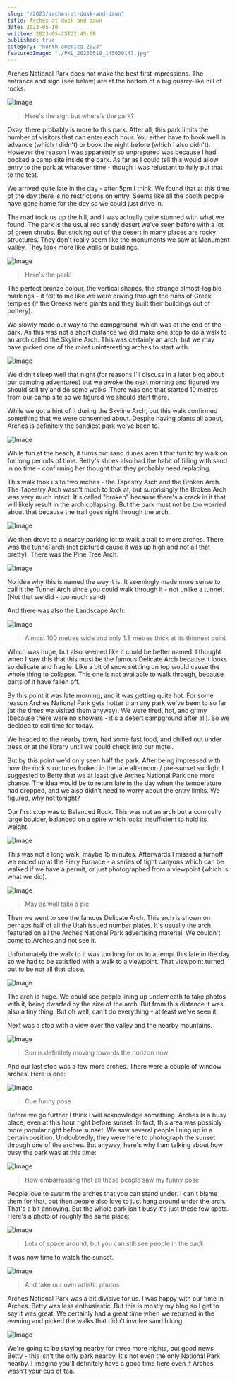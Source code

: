 ```yaml
---
slug: "/2023/arches-at-dusk-and-dawn"
title: Arches at dusk and dawn
date: 2023-05-19
written: 2023-05-25T22:45:00
published: true
category: "north-america-2023"
featuredImage: "./PXL_20230519_145639147.jpg"
---
```


Arches National Park does not make the best first impressions. The entrance and sign (see below) are at the bottom of a big quarry-like hill of rocks.

![Image](PXL_20230518_232501851.jpg)

> Here's the sign but where's the park?

Okay, there probably is more to this park. After all, this park limits the number of visitors that can enter each hour. You either have to book well in advance (which I didn't) or book the night before (which I also didn't). However the reason I was apparently so unprepared was because I had booked a camp site inside the park. As far as I could tell this would allow entry to the park at whatever time - though I was reluctant to fully put that to the test.

We arrived quite late in the day - after 5pm I think. We found that at this time of the day there is no restrictions on entry. Seems like all the booth people have gone home for the day so we could just drive in.

The road took us up the hill, and I was actually quite stunned with what we found. The park is the usual red sandy desert we've seen before with a lot of green shrubs. But sticking out of the desert in many places are rocky structures. They don't really seem like the monuments we saw at Monument Valley. They look more like walls or buildings.

![Image](PXL_20230518_233934250.jpg)

> Here's the park!

The perfect bronze colour, the vertical shapes, the strange almost-legible markings - it felt to me like we were driving through the ruins of Greek temples (if the Greeks were giants and they built their buildings out of pottery).

We slowly made our way to the campground, which was at the end of the park. As this was not a short distance we did make one stop to do a walk to an arch called the Skyline Arch. This was certainly an arch, but we may have picked one of the most uninteresting arches to start with.

![Image](PXL_20230519_000855238.jpg)

We didn't sleep well that night (for reasons I'll discuss in a later blog about our camping adventures) but we awoke the next morning and figured we should still try and do some walks. There was one that started 10 metres from our camp site so we figured we should start there.

While we got a hint of it during the Skyline Arch, but this walk confirmed something that we were concerned about. Despite having plants all about, Arches is definitely the sandiest park we've been to.

![Image](PXL_20230519_135239328.jpg)

While fun at the beach, it turns out sand dunes aren't that fun to try walk on for long periods of time. Betty's shoes also had the habit of filling with sand in no time - confirming her thought that they probably need replacing.

This walk took us to two arches - the Tapestry Arch and the Broken Arch. The Tapestry Arch wasn't much to look at, but surprisingly the Broken Arch was very much intact. It's called "broken" because there's a crack in it that will likely result in the arch collapsing. But the park must not be too worried about that because the trail goes right through the arch.

![Image](PXL_20230519_140516994.jpg)

We then drove to a nearby parking lot to walk a trail to more arches. There was the tunnel arch (not pictured cause it was up high and not all that pretty). There was the Pine Tree Arch:

![Image](PXL_20230519_145639147.jpg)

No idea why this is named the way it is. It seemingly made more sense to call it the Tunnel Arch since you could walk through it - not unlike a tunnel. (Not that we did - too much sand)

And there was also the Landscape Arch:

![Image](PXL_20230519_152158396.jpg)

> Almost 100 metres wide and only 1.8 metres thick at its thinnest point

Which was huge, but also seemed like it could be better named. I thought when I saw this that this must be the famous Delicate Arch because it looks so delicate and fragile. Like a bit of snow settling on top would cause the whole thing to collapse. This one is not available to walk through, because parts of it have fallen off.

By this point it was late morning, and it was getting quite hot. For some reason Arches National Park gets hotter than any park we've been to so far (at the times we visited them anyway). We were tired, hot, and grimy (because there were no showers - it's a desert campground after all). So we decided to call time for today.

We headed to the nearby town, had some fast food, and chilled out under trees or at the library until we could check into our motel.

But by this point we'd only seen half the park. After being impressed with how the rock structures looked in the late afternoon / pre-sunset sunlight I suggested to Betty that we at least give Arches National Park one more chance. The idea would be to return late in the day when the temperature had dropped, and we also didn't need to worry about the entry limits. We figured, why not tonight?

Our first stop was to Balanced Rock. This was not an arch but a comically large boulder, balanced on a spire which looks insufficient to hold its weight.

![Image](PXL_20230520_002802192.jpg)

This was not a long walk, maybe 15 minutes. Afterwards I missed a turnoff we ended up at the Fiery Furnace - a series of tight canyons which can be walked if we have a permit, or just photographed from a viewpoint (which is what we did).

![Image](PXL_20230520_004945500.jpg)

> May as well take a pic

Then we went to see the famous Delicate Arch. This arch is shown on perhaps half of all the Utah issued number plates. It's usually the arch featured on all the Arches National Park advertising material. We couldn't come to Arches and not see it.

Unfortunately the walk to it was too long for us to attempt this late in the day so we had to be satisfied with a walk to a viewpoint. That viewpoint turned out to be not all that close.

![Image](PXL_20230520_011644743.jpg)

The arch is huge. We could see people lining up underneath to take photos with it, being dwarfed by the size of the arch. But from this distance it was also a tiny thing. But oh well, can't do everything - at least we've seen it.

Next was a stop with a view over the valley and the nearby mountains.

![Image](PXL_20230520_013642015.jpg)

> Sun is definitely moving towards the horizon now

And our last stop was a few more arches. There were a couple of window arches. Here is one:

![Image](PXL_20230520_015716348_2.jpg)

> Cue funny pose

Before we go further I think I will acknowledge something. Arches is a busy place, even at this hour right before sunset. In fact, this area was possibly more popular right before sunset. We saw several people lining up in a certain position. Undoubtedly, they were here to photograph the sunset through one of the arches. But anyway, here's why I am talking about how busy the park was at this time:

![Image](PXL_20230520_015718176.jpg)

> How embarrassing that all these people saw my funny pose

People love to swarm the arches that you can stand under. I can't blame them for that, but then people also love to just hang around under the arch. That's a bit annoying. But the whole park isn't busy it's just these few spots. Here's a photo of roughly the same place:

![Image](PXL_20230520_020534230.jpg)

> Lots of space around, but you can still see people in the back

It was now time to watch the sunset.

![Image](PXL_20230520_020711737.jpg)

> And take our own artistic photos

Arches National Park was a bit divisive for us. I was happy with our time in Arches. Betty was less enthusiastic. But this is mostly my blog so I get to say it was great. We certainly had a great time when we returned in the evening and picked the walks that didn't involve sand hiking.

![Image](PXL_20230520_022623121.jpg)

We're going to be staying nearby for three more nights, but good news Betty - this isn't the only park nearby. It's not even the only National Park nearby. I imagine you'll definitely have a good time here even if Arches wasn't your cup of tea.
